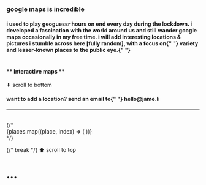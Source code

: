 
<h3> google maps is incredible </h3>

<h4 className="description-places w-[90vw]">
  i used to play geoguessr hours on end every day during the lockdown. i
  developed a fascination with the world around us and still wander google maps
  occasionally in my free time. i will add interesting locations & pictures i
  stumble across here [fully random], with a focus on{" "}
  <span className="underline">variety</span> and lesser-known places to the
  public eye.{" "}
</h4>

#

<div className="flex items-baseline gap-[20px]">
  <h4 className="text-xl italic leading-none m-0">** interactive maps **</h4>
</div>

<ScrollButtonTop>⬇ scroll to bottom</ScrollButtonTop>
<h4>
  want to add a location? send an email to{" "}
  <span className="underline">hello@jame.li</span>
</h4>

<hr />  
<SortedPlaces/>
<br />
{/* <div>
  {places.map((place, index) => (
    <InteractivePlace key={index} place={place} />
  ))}
</div> */}

{/* break */}
<ScrollButtonBottom>⬆ scroll to top</ScrollButtonBottom>
# ...
<div className="mt-[10px]" />
